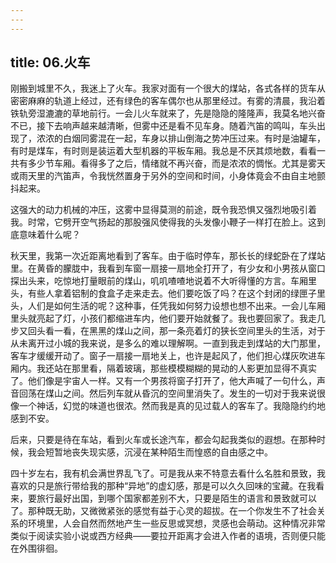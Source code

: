 ```yaml
---
---
---
```

title: 06.火车
---




刚搬到城里不久，我迷上了火车。我家对面有一个很大的煤站，各式各样的货车从密密麻麻的轨道上经过，还有绿色的客车偶尔也从那里经过。有雾的清晨，我沿着铁轨旁湿漉漉的草地前行。一会儿火车就来了，先是隐隐的隆隆声，我莫名地兴奋不已，接下去响声越来越清晰，但雾中还是看不见车身。随着汽笛的鸣叫，车头出现了，浓浓的白烟同雾混在一起，车身以排山倒海之势冲压过来。有时是油罐车，有时是煤车，有时则是装运着大型机器的平板车厢。我总是不厌其烦地数，看看一共有多少节车厢。看得多了之后，情绪就不再兴奋，而是浓浓的惆怅。尤其是雾天或雨天里的汽笛声，令我恍然置身于另外的空间和时间，小身体竟会不由自主地颤抖起来。

这强大的动力机械的冲压，这雾中显得莫测的前途，既令我恐惧又强烈地吸引着我。时常，它劈开空气扬起的那股强风使得我的头发像小鞭子一样打在脸上。这到底意味着什么呢？

秋天里，我第一次近距离地看到了客车。由于临时停车，那长长的绿蛇卧在了煤站里。在黄昏的朦胧中，我看到车窗一扇接一扇地全打开了，有少女和小男孩从窗口探出头来，吃惊地打量眼前的煤山，叽叽喳喳地说着不大听得懂的方言。车厢里头，有些人拿着铝制的食盒子走来走去。他们要吃饭了吗？在这个封闭的绿匣子里头，人们是如何生活的呢？这种事，任凭我如何努力设想也想不出来。一会儿车厢里头就亮起了灯，小孩们都缩进车内，他们要开始就餐了。我也要回家了。我走几步又回头看一看，在黑黑的煤山之间，那一条亮着灯的狭长空间里头的生活，对于从未离开过小城的我来说，是多么的难以理解啊。一直到我走到煤站的大门那里，客车才缓缓开动了。窗子一扇接一扇地关上，也许是起风了，他们担心煤灰吹进车厢内。我还站在那里看，隔着玻璃，那些模模糊糊的晃动的人影更加显得不真实了。他们像是宇宙人一样。又有一个男孩将窗子打开了，他大声喊了一句什么，声音回荡在煤山之间。然后列车就从昏沉的空间里消失了。发生的一切对于我来说很像一个神话，幻觉的味道也很浓。然而我是真的见过载人的客车了。我隐隐约约地感到不安。

后来，只要是待在车站，看到火车或长途汽车，都会勾起我类似的遐想。在那种时候，我会短暂地丧失现实感，沉浸在某种陌生而惶惑的自由感之中。

四十岁左右，我有机会满世界乱飞了。可是我从来不特意去看什么名胜和景致，我喜欢的只是旅行带给我的那种“异地”的虚幻感，那是可以久久回味的宝藏。在我看来，要旅行最好出国，到哪个国家都差别不大，只要是陌生的语言和景致就可以了。那种既无助，又微微紧张的感觉有益于心灵的超拔。在一个你发生不了社会关系的环境里，人会自然而然地产生一些反思或冥想，灵感也会萌动。这种情况非常类似于阅读实验小说或西方经典——要拉开距离才会进入作者的语境，否则便只能在外围徘徊。